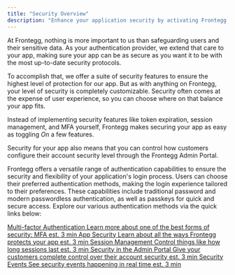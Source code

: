 ```yaml
---
title: "Security Overview"
description: "Enhance your application security by activating Frontegg's robust security features"
---
```


At Frontegg, nothing is more important to us than safeguarding users and their sensitive data. As your authentication provider, we extend that care to your app, making sure your app can be as secure as you want it to be with the most up-to-date security protocols.

To accomplish that, we offer a suite of security features to ensure the highest level of protection for our app. But as with anything on Frontegg, your level of security is completely customizable. Security often comes at the expense of user experience, so you can choose where on that balance your app fits.

Instead of implementing security features like token expiration, session management, and MFA yourself, Frontegg makes securing your app as easy as toggling _On_ a few features. 

Security for your app also means that you can control how customers configure their account security level through the Frontegg Admin Portal.

Frontegg offers a versatile range of authentication capabilities to ensure the security and flexibility of your application's login process. Users can choose their preferred authentication methods, making the login experience tailored to their preferences. These capabilities include traditional password and modern passwordless authentication, as well as passkeys for quick and secure access. Explore our various authentication methods via the quick links below:

[ Multi-factor Authentication Learn more about one of the best forms of security: MFA est. 3 min ](https://docs.frontegg.com/docs/multi-factor-authentication-mfa) [ App Security Learn about all the ways Frontegg protects your app est. 3 min ](https://docs.frontegg.com/v2.0.2/docs/tools-to-protect-your-users-identity) [ Session Management Control things like how long sessions last est. 3 min ](https://docs.frontegg.com/v2.0.2/docs/session-management-1) [ Security in the Admin Portal Give your customers complete control over their account security est. 3 min ](https://docs.frontegg.com/v2.0.2/docs/admin-panel) [ Security Events See security events happening in real time est. 3 min ](https://docs.frontegg.com/v2.0.2/docs/security-events) 